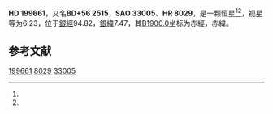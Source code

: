 {{Starbox begin
| name = HD 199661
}}
{{Starbox observe
| epoch = [[J2000.0|J2000.0]]
| constell = {{星座名待查}}<ref name=SIMBAD>{{cite web
 | url=http://simbad.u-strasbg.fr/simbad/sim-id?Ident=HR+8029
 | title =Pulsating variable Star
 | publisher=Centre de Données astronomiques de Strasbourg
 | work=SIMBAD
 | accessdate=2012-07-13}}</ref><ref name=DATA>{{cite web
 | url=http://vizier.u-strasbg.fr/viz-bin/VizieR-5?-out.add=.&-source=5050&-corr=PK=HR&-out.max=9999&HR=8029
 | title=VizieR Detailed Page
 | accessdate=2012-07-13
 | archive-date=2016-03-05
 | archive-url=https://web.archive.org/web/20160305030416/http://vizier.u-strasbg.fr/viz-bin/VizieR-5?-out.add=.&-source=5050&-corr=PK=HR&-out.max=9999&HR=8029
 | dead-url=no
 }}</ref>
| 星官 = 
| ra = {{RA|20|56|17}}<ref name=SIMBAD /><ref name=DATA />
| dec = {{DEC|+56|53|15}}<ref name=SIMBAD /><ref name=DATA />
| appmag_v = 6.23<ref name=SIMBAD /><ref name=DATA />
}}
{{Starbox character
| class = B2.5IV<ref name=SIMBAD /><ref name=DATA />
| b-v = -0.18<ref name=SIMBAD /><ref name=DATA />
| u-b = -0.7<ref name=SIMBAD /><ref name=DATA />
| r-i = <ref name=SIMBAD /><ref name=DATA />
| variable = 
}}
{{Starbox astrometry
| radial_v = -0.7
| prop_mo_ra = -19
| parallax = 
| p_error = 
}}
{{Starbox catalog
| names =BD+56 2515，[[SAO星表|SAO]] 33005，[[HD星表|HD]] 199661，[[HR星表|HR]] 8029}}
{{Starbox reference |Simbad=HR+8029}}
{{Starbox end}}

'''HD 199661'''，又名'''BD+56 2515'''，'''SAO 33005'''、'''HR 8029'''，是一颗恒星<ref name=SIMBAD /><ref name=DATA />，视星等为6.23，位于[[銀道座標系|銀經]]94.82，[[銀道座標系|銀緯]]7.47，其[[B1900.0|B1900.0]]坐标为赤經{{RA|20|53|36.5}}，赤緯{{DEC|+56|7.47|9}}。

== 参考文献 ==
{{reflist}}

{{star-stub}}

[[Category:HD和HDE天體|199661]]
[[Category:HR天體|8029]]
[[Category:SAO天體|33005]]